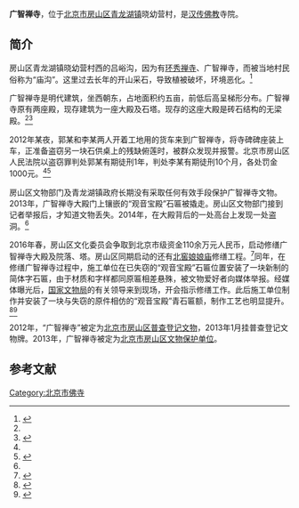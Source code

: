 {{文物保护单位
| 级别 = 市县级
| 省名 = 北京市
| 市/县名 = 北京市房山区
| 图片 = 
| 名称 = 广智禅寺
| 编号 = 
| 分类 = 古建筑
| 所在 = 青龙湖镇晓幼营村
| 时代 = 明
| 登录 = 2013年
}}

'''广智禅寺'''，位于[[北京市|北京市]][[房山区|房山区]][[青龙湖镇|青龙湖镇]]晓幼营村，是[[汉传佛教|汉传佛教]]寺院。

==简介==
房山区青龙湖镇晓幼营村西的吕峪沟，因为有[[环秀禅寺|环秀禅寺]]、广智禅寺，而被当地村民俗称为“庙沟”。这里过去长年的开山采石，导致植被破坏，环境恶化。<ref name=ifeng>{{Cite web |url = http://fo.ifeng.com/a/20160612/41621418_0.shtml |title = 500岁环秀禅寺成“最惨寺庙”一个殿现六个盗坑 |author =  |date = 2016-06-12 |publisher = 凤凰网 |language =  |accessdate =  |quote =  |archive-date = 2017-01-01 |archive-url = https://web.archive.org/web/20170101000942/http://fo.ifeng.com/a/20160612/41621418_0.shtml |dead-url = no }}</ref>

广智禅寺是明代建筑，坐西朝东，占地面积约五亩，前低后高呈梯形分布。广智禅寺原有两座殿，现存建筑为一座大殿及石塔。现存的这座大殿是砖石结构的无梁殿。<ref name=xiu/><ref name=bw>{{Cite web |url = http://www.takefoto.cn/viewnews-231228.html |title = 北京一明代古刹广智禅寺内现4米深盗洞 下方或埋葬佛像 |author =  |date = 2014-11-20 |publisher = 北晚新视觉 |language =  |accessdate =  |quote =  }}</ref>

2012年某夜，郭某和李某两人开着工地用的货车来到广智禅寺，将寺碑碑座装上车，正准备盗窃另一块石供桌上的残缺俯莲时，被群众发现并报警。北京市房山区人民法院以盗窃罪判处郭某有期徒刑1年，判处李某有期徒刑10个月，各处罚金1000元。<ref name=bw/><ref>{{Cite web |url = http://www.hqlcqbhls.com/art/view.asp?id=869325524598 |title = 明代寺庙“老石头”被盗 两“收废品”窃贼被公诉 |author =  |date = 2016-12-16 |publisher = 大律师网 |language =  |accessdate =  |quote =  }}{{Dead link|date=2019年10月 |bot=InternetArchiveBot |fix-attempted=yes }}</ref>

房山区文物部门及青龙湖镇政府长期没有采取任何有效手段保护广智禅寺文物。2013年，广智禅寺大殿门上镶嵌的“观音宝殿”石匾被撬走。房山区文物部门接到记者举报后，才知道文物丢失。2014年，在大殿背后的一处高台上发现一处盗洞。<ref name=bw/>

2016年春，房山区文化委员会争取到北京市级资金110余万元人民币，启动修缮广智禅寺大殿及院落、塔。房山区同期启动的还有[[北窖娘娘庙|北窖娘娘庙]]修缮工程。<ref name=xiu>{{Cite web |url = http://whw.bjfsh.gov.cn/whzx/whkb/21952.htm |title = 区文委启动广智禅寺和北窖娘娘庙修缮工程 |author =  |date = 2016-04-28 |publisher = 房山区文化委员会 |language =  |accessdate =  |quote =  }}{{Dead link|date=2019年5月 |bot=InternetArchiveBot |fix-attempted=yes }}</ref>同年，在修缮广智禅寺过程中，施工单位在已失窃的“观音宝殿”石匾位置安装了一块新制的简体字石匾，由于材质和字样都同原匾相差悬殊，被文物爱好者向媒体举报。经媒体曝光后，[[国家文物局|国家文物局]]的有关领导来到现场，开会指示修缮工作。此后施工单位制作并安装了一块与失窃的原件相仿的“观音宝殿”青石匾额，制作工艺也明显提升。<ref>{{Cite web |url = http://fo.ifeng.com/a/20160714/41638598_0.shtml |title = 房山广智禅寺石匾被盗三年 装新匾被指做工糙 |author =  |date = 2016-07-14 |publisher = 凤凰网 |language =  |accessdate =  |quote =  |archive-date = 2016-08-17 |archive-url = https://web.archive.org/web/20160817064715/http://fo.ifeng.com/a/20160714/41638598_0.shtml |dead-url = no }}</ref><ref>{{Cite web |url = http://mt.sohu.com/20161114/n473143361.shtml |title = 古寺新匾重修后接近原貌 |author =  |date =2016-11-14  |publisher =搜狐  |language =  |accessdate =  |quote =  }}</ref>

2012年，“广智禅寺”被定为[[北京市房山区普查登记文物|北京市房山区普查登记文物]]，2013年1月挂普查登记文物牌。2013年，广智禅寺被定为[[北京市房山区文物保护单位|北京市房山区文物保护单位]]。

==参考文献==
{{reflist}}

[[Category:北京市佛寺|Category:北京市佛寺]]